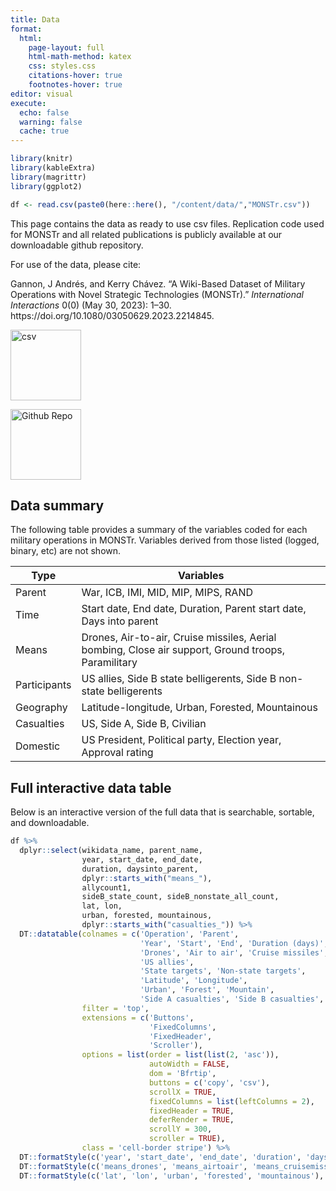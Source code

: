 ```yaml
---
title: Data
format:
  html:
    page-layout: full
    html-math-method: katex
    css: styles.css
    citations-hover: true
    footnotes-hover: true
editor: visual
execute:
  echo: false
  warning: false
  cache: true
---
```


```r
library(knitr)
library(kableExtra)
library(magrittr)
library(ggplot2)

df <- read.csv(paste0(here::here(), "/content/data/","MONSTr.csv"))
```

This page contains the data as ready to use csv files. Replication code used for MONSTr and all related publications is publicly available at our downloadable github repository.

For use of the data, please cite:

Gannon, J Andrés, and Kerry Chávez. "A Wiki-Based Dataset of Military Operations with Novel Strategic Technologies (MONSTr)." *International Interactions* 0(0) (May 30, 2023): 1--30. https://doi.org/10.1080/03050629.2023.2214845.

::: {layout-ncol="2"}
[![csv](images/image-1053309457.png){fig-align="left" width="113"}](/content/data/MONSTr.csv)

[![Github Repo](images/image-1960859350.png){fig-align="left" width="113"}](https://github.com/jandresgannon/MONSTr)
:::

## Data summary

The following table provides a summary of the variables coded for each military operations in MONSTr. Variables derived from those listed (logged, binary, etc) are not shown.

| Type         | Variables                                                                                           |
|--------------|-----------------------------------------------------------------------------------------------------|
| Parent       | War, ICB, IMI, MID, MIP, MIPS, RAND                                                                 |
| Time         | Start date, End date, Duration, Parent start date, Days into parent                                 |
| Means        | Drones, Air-to-air, Cruise missiles, Aerial bombing, Close air support, Ground troops, Paramilitary |
| Participants | US allies, Side B state belligerents, Side B non-state belligerents                                 |
| Geography    | Latitude-longitude, Urban, Forested, Mountainous                                                    |
| Casualties   | US, Side A, Side B, Civilian                                                                        |
| Domestic     | US President, Political party, Election year, Approval rating                                       |

## Full interactive data table

Below is an interactive version of the full data that is searchable, sortable, and downloadable.

```r
df %>%
  dplyr::select(wikidata_name, parent_name,
                year, start_date, end_date,
                duration, daysinto_parent,
                dplyr::starts_with("means_"),
                allycount1,
                sideB_state_count, sideB_nonstate_all_count,
                lat, lon,
                urban, forested, mountainous,
                dplyr::starts_with("casualties_")) %>%
  DT::datatable(colnames = c('Operation', 'Parent',
                             'Year', 'Start', 'End', 'Duration (days)', 'Days into parent',
                             'Drones', 'Air to air', 'Cruise missiles', 'Aerial bombing', 'Close air support', 'Ground troops', 'Paramil',
                             'US allies',
                             'State targets', 'Non-state targets',
                             'Latitude', 'Longitude',
                             'Urban', 'Forest', 'Mountain',
                             'Side A casualties', 'Side B casualties', 'Civilian casualties', 'US casualties'),
                filter = 'top',
                extensions = c('Buttons',
                               'FixedColumns',
                               'FixedHeader',
                               'Scroller'),
                options = list(order = list(list(2, 'asc')),
                               autoWidth = FALSE,
                               dom = 'Bfrtip',
                               buttons = c('copy', 'csv'),
                               scrollX = TRUE,
                               fixedColumns = list(leftColumns = 2),
                               fixedHeader = TRUE,
                               deferRender = TRUE,
                               scrollY = 300,
                               scroller = TRUE),
                class = 'cell-border stripe') %>%
  DT::formatStyle(c('year', 'start_date', 'end_date', 'duration', 'daysinto_parent'),  backgroundColor = 'orange') %>%
  DT::formatStyle(c('means_drones', 'means_airtoair', 'means_cruisemissiles', 'means_aerialbombing', 'means_closeairsupport', 'means_groundtroops', 'means_paramilitary'),  backgroundColor = 'lightblue') %>%
  DT::formatStyle(c('lat', 'lon', 'urban', 'forested', 'mountainous'),  backgroundColor = 'lightgreen')
```
